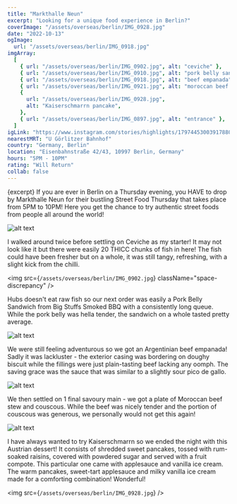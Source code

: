 ```yaml
---
title: "Markthalle Neun"
excerpt: "Looking for a unique food experience in Berlin?"
coverImage: "/assets/overseas/berlin/IMG_0928.jpg"
date: "2022-10-13"
ogImage:
  url: "/assets/overseas/berlin/IMG_0918.jpg"
imgArray:
  [
    { url: "/assets/overseas/berlin/IMG_0902.jpg", alt: "ceviche" },
    { url: "/assets/overseas/berlin/IMG_0910.jpg", alt: "pork belly sandwich" },
    { url: "/assets/overseas/berlin/IMG_0918.jpg", alt: "beef empanada" },
    { url: "/assets/overseas/berlin/IMG_0921.jpg", alt: "moroccan beef stew" },
    {
      url: "/assets/overseas/berlin/IMG_0928.jpg",
      alt: "Kaiserschmarrn pancake",
    },
    { url: "/assets/overseas/berlin/IMG_0897.jpg", alt: "entrance" },
  ]
igLink: "https://www.instagram.com/stories/highlights/17974453003917880/"
nearestMRT: "U Görlitzer Bahnhof"
country: "Germany, Berlin"
location: "Eisenbahnstraße 42/43, 10997 Berlin, Germany"
hours: "5PM - 10PM"
rating: "Will Return"
collab: false
---
```


{excerpt} If you are ever in Berlin on a Thursday evening, you HAVE to drop by Markthalle Neun for their bustling Street Food Thursday that takes place from 5PM to 10PM! Here you get the chance to try authentic street foods from people all around the world!

![alt text](/assets/overseas/berlin/IMG_0897.jpg)

I walked around twice before settling on Ceviche as my starter! It may not look like it but there were easily 20 THICC chunks of fish in here! The fish could have been fresher but on a whole, it was still tangy, refreshing, with a slight kick from the chilli.

<img
  src={`/assets/overseas/berlin/IMG_0902.jpg`}
  className="space-discrepancy"
/>

Hubs doesn't eat raw fish so our next order was easily a Pork Belly Sandwich from Big Stuffs Smoked BBQ with a consistently long queue. While the pork belly was hella tender, the sandwich on a whole tasted pretty average.

![alt text](/assets/overseas/berlin/IMG_0910.jpg)

We were still feeling adventurous so we got an Argentinian beef empanada! Sadly it was lackluster - the exterior casing was bordering on doughy biscuit while the fillings were just plain-tasting beef lacking any oomph. The saving grace was the sauce that was similar to a slightly sour pico de gallo.

![alt text](/assets/overseas/berlin/IMG_0918.jpg)

We then settled on 1 final savoury main - we got a plate of Moroccan beef stew and couscous. While the beef was nicely tender and the portion of couscous was generous, we personally would not get this again!

![alt text](/assets/overseas/berlin/IMG_0921.jpg)

I have always wanted to try Kaiserschmarrn so we ended the night with this Austrian dessert! It consists of shredded sweet pancakes, tossed with rum-soaked raisins, covered with powdered sugar and served with a fruit compote. This particular one came with applesauce and vanilla ice cream. The warm pancakes, sweet-tart applesauce and milky vanilla ice cream made for a comforting combination! Wonderful!

<img src={`/assets/overseas/berlin/IMG_0928.jpg`} />
